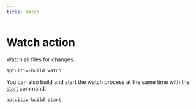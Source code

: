 ```yaml
---
title: Watch
---
```


# Watch action

Watch all files for changes.

```bash
aptuitiv-build watch
```

You can also build and start the watch process at the same time with the [start](./start) command.

```bash
aptuitiv-build start
```
